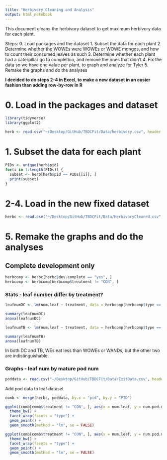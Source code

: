 ```yaml
---
title: "Herbivory Cleaning and Analysis"
output: html_notebook
---
```


This document cleans the herbivory dataset to get maximum herbivory data for each plant. 

Steps: 
0. Load packages and the dataset
1. Subset the data for each plant
2. Determine whether the WOWEs were WOWEs or WOWE mongos, and how to count their consumed leaves as such 
3. Determine whether each plant had a caterpillar go to completion, and remove the ones that didn't 
4. Fix the data so we have one value per plant, to graph and analyze for Tyler
5. Remake the graphs and do the analyses

**I decided to do steps 2-4 in Excel, to make a new dataset in an easier fashion than adding row-by-row in R**

# 0. Load in the packages and dataset

```r
library(tidyverse)
library(ggplot2)
```

```r
herb <- read.csv("~/Desktop/GitHub/TBDCFit/Data/herbivory.csv", header = TRUE)
```

# 1. Subset the data for each plant

```r
PIDs <- unique(herb$pid)
for(i in 1:length(PIDs)) {
  subset <- herb[herb$pid == PIDs[[i]], ]
  print(subset)
}
```

# 2-4. Load in the new fixed dataset

```r
herbc <- read.csv("~/Desktop/GitHub/TBDCFit/Data/HerbivoryCleaned.csv", header = TRUE)
```

# 5. Remake the graphs and do the analyses

## Complete development only


```r
herbcomp <- herbc[herbc$dev.complete == "yes", ]
herbcomp <- herbcomp[herbcomp$treatment != "CON", ]
```

### Stats - leaf number differ by treatment?

```r
leafnumDC <- lm(num.leaf ~ treatment, data = herbcomp[herbcomp$type == "DC", ])

summary(leafnumDC)
anova(leafnumDC)
```


```r
leafnumTB <- lm(num.leaf ~ treatment, data = herbcomp[herbcomp$type == "TB", ])

summary(leafnumTB)
anova(leafnumTB)
```

In both DC and TB, WEs eat less than WOWEs or WANDs, but the other two are indistinguishable. 

### Graphs - leaf num by mature pod num 

```r
poddata <- read.csv("~/Desktop/GitHub/TBDCFit/Data/ExitData.csv", header = TRUE)
```

Add pod data to leaf dataset

```r
comb <- merge(herbc, poddata, by.x = "pid", by.y = "PID")
```

```r
ggplot(comb[comb$treatment != "CON", ], aes(x = num.leaf, y = num.pod.m, color = treatment)) + 
  theme_bw() + 
  facet_wrap(facets = "type") + 
  geom_point() + 
  geom_smooth(method = "lm", se = FALSE)
```


```r
ggplot(comb[comb$treatment != "CON", ], aes(x = num.leaf, y = num.pod.m + num.pod.im, color = treatment)) + 
  theme_bw() + 
  facet_wrap(facets = "type") + 
  geom_point() + 
  geom_smooth(method = "lm", se = FALSE)
```
